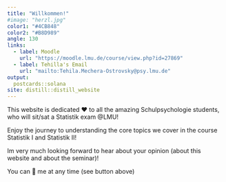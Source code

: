 ```yaml
---
title: "Willkommen!"
#image: "herzl.jpg"
color1: "#4CB848"
color2: "#B8D989"
angle: 130
links:
  - label: Moodle
    url: "https://moodle.lmu.de/course/view.php?id=27869"
  - label: Tehilla's Email
    url: "mailto:Tehila.Mechera-Ostrovsky@psy.lmu.de"
output:
  postcards::solana
site: distill::distill_website
---
```

 

This website is dedicated ❤️ to all the amazing Schulpsychologie students, who will sit/sat a Statistik exam  @LMU!

Enjoy the journey to understanding the core topics we cover in the course Statistik I and Statistik II! 


Im very much looking forward to hear about your opinion (about this website and about the seminar)! 


You can 📧 me at any time (see button above) 